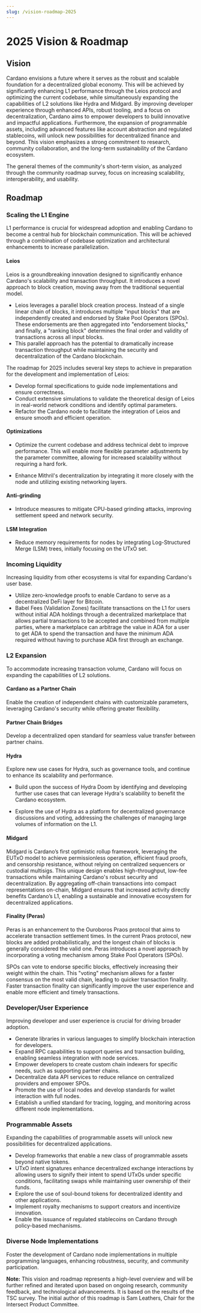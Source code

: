 ```yaml
---
slug: /vision-roadmap-2025
---
```


# 2025 Vision & Roadmap

## Vision

Cardano envisions a future where it serves as the robust and
scalable foundation for a decentralized global economy. This will
be achieved by significantly enhancing L1 performance through
the Leios protocol and optimizing the current codebase, while
simultaneously expanding the capabilities of L2 solutions
like Hydra and Midgard. By improving developer experience
through enhanced APIs, robust tooling, and a focus on
decentralization, Cardano aims to empower developers to
build innovative and impactful applications. Furthermore,
the expansion of programmable assets, including advanced
features like account abstraction and regulated stablecoins,
will unlock new possibilities for decentralized finance
and beyond. This vision emphasizes a strong commitment
to research, community collaboration, and the long-term
sustainability of the Cardano ecosystem.

The general themes of the community's short-term vision, as
analyzed through the community roadmap survey, focus on
increasing scalability, interoperability, and usability.

## Roadmap

### Scaling the L1 Engine

L1 performance is crucial for widespread adoption and
enabling Cardano to become a central hub for blockchain
communication. This will be achieved through a combination
of codebase optimization and architectural enhancements
to increase parallelization.

#### Leios

Leios is a groundbreaking innovation designed to
significantly enhance Cardano's scalability and
transaction throughput. It introduces a novel approach
to block creation, moving away from the traditional
sequential model.

* Leios leverages a parallel block
  creation process. Instead of a single linear chain
  of blocks, it introduces multiple "input blocks"
  that are independently created and endorsed by
  Stake Pool Operators (SPOs). These endorsements
  are then aggregated into "endorsement blocks,"
  and finally, a "ranking block" determines the final
  order and validity of transactions across all input
  blocks.
* This parallel approach has the
  potential to dramatically increase transaction
  throughput while maintaining the security and
  decentralization of the Cardano blockchain.

The roadmap for 2025 includes several key steps to achieve
in preparation for the development and implementation of Leios:

  * Develop formal specifications to guide node
    implementations and ensure correctness.
  * Conduct extensive simulations to validate
    the theoretical design of Leios in real-world
    network conditions and identify optimal parameters.
  * Refactor the Cardano node to facilitate
    the integration of Leios and ensure smooth
    and efficient operation.


#### Optimizations

* Optimize the current codebase and address technical debt to
  improve performance. This will enable more flexible parameter
  adjustments by the parameter committee, allowing for increased
  scalability without requiring a hard fork.

* Enhance Mithril's decentralization by integrating
  it more closely with the node and utilizing
  existing networking layers.

#### Anti-grinding

* Introduce measures to mitigate CPU-based grinding
  attacks, improving settlement speed and network security.

#### LSM Integration

* Reduce memory requirements for nodes by integrating
  Log-Structured Merge (LSM) trees, initially
  focusing on the UTxO set.

### Incoming Liquidity

Increasing liquidity from other ecosystems is vital
  for expanding Cardano's user base.

* Utilize zero-knowledge proofs to enable Cardano
  to serve as a decentralized DeFi layer for Bitcoin.
* Babel Fees (Validation Zones) facilitate
  transactions on the L1 for users without initial
  ADA holdings through a decentralized marketplace
  that allows partial transactions to be accepted
  and combined from multiple parties, where a
  marketplace can arbitrage the value in ADA for a
  user to get ADA to spend the transaction and
  have the minimum ADA required without having
  to purchase ADA first through an exchange.

### L2 Expansion

To accommodate increasing transaction volume,
Cardano will focus on expanding the capabilities
of L2 solutions.

#### Cardano as a Partner Chain

Enable the creation of independent chains with
customizable parameters, leveraging Cardano's
security while offering greater flexibility.

#### Partner Chain Bridges

Develop a decentralized open standard for seamless
value transfer between partner chains.

#### Hydra

Explore new use cases for Hydra, such as governance
tools, and continue to enhance its scalability
and performance.

* Build upon the success of Hydra Doom by identifying
  and developing further use cases that can leverage
  Hydra's scalability to benefit the Cardano ecosystem.

* Explore the use of Hydra as a platform for decentralized
  governance discussions and voting, addressing
  the challenges of managing large volumes of
  information on the L1.

#### Midgard

Midgard is Cardano’s first optimistic rollup framework,
leveraging the EUTxO model to achieve permissionless
operation, efficient fraud proofs, and censorship
resistance, without relying on centralized sequencers
or custodial multisigs. This unique design enables
high-throughput, low-fee transactions while maintaining
Cardano's robust security and decentralization.
By aggregating off-chain transactions into compact
representations on-chain, Midgard ensures that
increased activity directly benefits Cardano’s L1,
enabling a sustainable and innovative ecosystem
for decentralized applications.

#### Finality (Peras)

Peras is an enhancement to the Ouroboros Praos protocol that aims
to accelerate transaction settlement times. In the current Praos protocol,
new blocks are added probabilistically, and the longest chain of blocks is
generally considered the valid one. Peras introduces a novel approach
by incorporating a voting mechanism among Stake Pool Operators (SPOs).

SPOs can vote to endorse specific blocks, effectively increasing their weight
within the chain. This "voting" mechanism allows for a faster consensus on the
most valid chain, leading to quicker transaction finality. Faster transaction
finality can significantly improve the user experience and enable
more efficient and timely transactions.

### Developer/User Experience

Improving developer and user experience is crucial
for driving broader adoption.

* Generate libraries in various languages to
  simplify blockchain interaction for developers.
* Expand RPC capabilities to support queries
  and transaction building, enabling seamless
  integration with node services.
* Empower developers to create custom chain
  indexers for specific needs, such as supporting
  partner chains.
* Decentralize data API services to reduce
  reliance on centralized providers and empower
  SPOs.
* Promote the use of local nodes and develop
  standards for wallet interaction with full nodes.
* Establish a unified standard for tracing,
  logging, and monitoring across different
  node implementations.

### Programmable Assets

Expanding the capabilities of programmable
  assets will unlock new possibilities for
  decentralized applications.

* Develop frameworks that enable a new class
  of programmable assets beyond native tokens.
* UTxO intent signatures enhance decentralized exchange
  interactions by allowing users to signify their intent
  to spend UTxOs under specific conditions, facilitating
  swaps while maintaining user ownership of their funds.
* Explore the use of soul-bound tokens for
  decentralized identity and other applications.
* Implement royalty mechanisms to support
  creators and incentivize innovation.
* Enable the issuance of regulated stablecoins
  on Cardano through policy-based mechanisms.

### Diverse Node Implementations

Foster the development of Cardano node
implementations in multiple programming
languages, enhancing robustness, security,
and community participation.

**Note:** This vision and  roadmap represents a high-level overview
and will be further refined and iterated upon based
on ongoing research, community feedback, and
technological advancements. It is based on the results of the TSC survey.
The initial author of this roadmap is Sam Leathers, Chair for
the Intersect Product Committee.

